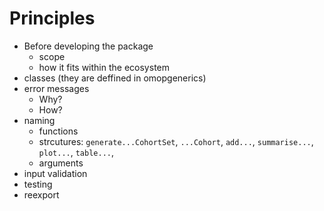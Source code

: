 # Principles

- Before developing the package
  - scope
  - how it fits within the ecosystem
-   classes (they are deffined in omopgenerics)
-   error messages
    -   Why?
    -   How?
-   naming
    -   functions
      -  strcutures: `generate...CohortSet`, `...Cohort`, `add...`, `summarise...`, `plot...`, `table...`, 
    -   arguments
- input validation
- testing
- reexport
